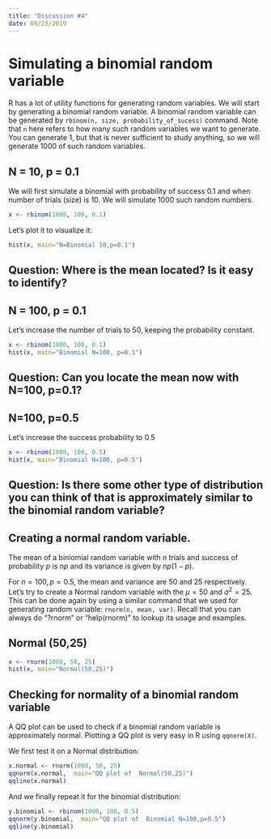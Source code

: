 ```yaml
---
title: "Discussion #4"
date: 09/23/2019
---
```



# Simulating a binomial random variable

R has a lot of utility functions for generating random variables.
We will start by generating a binomial random variable. A binomial
random variable can be generated by `rbinom(n, size, probability_of_sucess)` command.
Note that `n` here refers to how many such random variables we want to generate.
You can generate 1, but that is never sufficient to study anything, so we will
generate 1000 of such random variables.

## N = 10, p = 0.1

We will first simulate a binomial with probability of success 0.1 and when number of trials (size) is 10. We will simulate 1000 such random numbers.

```r
x <- rbinom(1000, 100, 0.1)
```

Let's plot it to visualize it:

```r
hist(x, main="N=Binomial 10,p=0.1")
```
## Question: Where is the mean located? Is it easy to identify?


## N = 100, p = 0.1

Let's increase the number of trials to 50, keeping the probability constant.
```r
x <- rbinom(1000, 100, 0.1)
hist(x, main="Binomial N=100, p=0.1")
```

## Question: Can you locate the mean now with N=100, p=0.1?


## N=100, p=0.5

Let's increase the success probability to 0.5
```r
x <- rbinom(1000, 100, 0.5)
hist(x, main="Binomial N=100, p=0.5")
```

## Question: Is there some other type of distribution you can think of that is approximately similar to the binomial random variable?



## Creating a normal random variable.

The mean of a biniomial random variable with $n$ trials and success of probability $p$ is $np$ and its variance is given by $np(1-p)$.

For $n=100, p=0.5$, the mean and variance are $50$ and $25$ respectively.
Let's try to create a Normal random variable with the $\mu=50$ and $\sigma^2=25$. 
This can be done again by using a similar command that we used for generating
random variable: `rnorm(n, mean, var)`. Recall that you can always do "?rnorm"
or "help(rnorm)" to lookup its usage and examples.


## Normal (50,25)

```r
x <- rnorm(1000, 50, 25)
hist(x, main="Normal(50,25)")
```


## Checking for normality of a binomial random variable

A QQ plot can be used to check if a binomial random variable is approximately normal.
Plotting a QQ plot is very easy in R using `qqnorm(X)`.

We first test it on a Normal distribution:

```r
x.normal <- rnorm(1000, 50, 25)
qqnorm(x.normal,  main="QQ plot of  Normal(50,25)")
qqline(x.normal)
```

And we finally repeat it for the binomial distribution:

```r
y.binomial <- rbinom(1000, 100, 0.5)
qqnorm(y.binomial,  main="QQ plot of  Binomial N=100,p=0.5")
qqline(y.binomial)
```